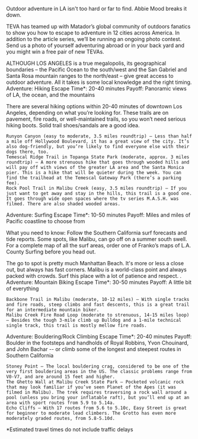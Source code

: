 Outdoor adventure in LA isn't too hard or far to find. Abbie Mood breaks it down.

TEVA has teamed up with Matador’s global community of outdoors fanatics to show you how to escape to adventure in 12 cities across America. In addition to the article series, we’ll be running an ongoing photo contest. Send us a photo of yourself adventuring abroad or in your back yard and you might win a free pair of new TEVAs.

ALTHOUGH LOS ANGELES is a true megalopolis, its geographical boundaries – the Pacific Ocean to the south/west and the San Gabriel and Santa Rosa mountain ranges to the north/east – give great access to outdoor adventure. All it takes is some local knowledge and the right timing.
Adventure: Hiking
Escape Time*: 20-40 minutes
Payoff: Panoramic views of LA, the ocean, and the mountains

There are several hiking options within 20-40 minutes of downtown Los Angeles, depending on what you’re looking for. These trails are on pavement, fire roads, or well-maintained trails, so you won’t need serious hiking boots. Solid trail shoes/sandals are a good idea.

 	Runyon Canyon (easy to moderate, 3.5 miles roundtrip) – Less than half a mile off Hollywood Boulevard, it has a great view of the city. It’s also dog-friendly, but you’re likely to find everyone else with their dogs there, too.
 	Temescal Ridge Trail in Topanga State Park (moderate, approx. 3 miles roundtrip) – A more strenuous hike that goes through wooded hills and will pay off with views of the greater LA area and the Santa Monica pier. This is a hike that will be quieter during the week. You can find the trailhead at the Temescal Gateway Park (there’s a parking fee).
 	Rock Pool Trail in Malibu Creek (easy, 3.5 miles roundtrip) – If you just want to get away and stay in the hills, this trail is a good one. It goes through wide open spaces where the tv series M.A.S.H. was filmed. There are also shaded wooded areas.

Adventure: Surfing
Escape Time*: 10-50 minutes
Payoff: Miles and miles of Pacific coastline to choose from

What you need to know: Follow the Southern California surf forecasts and tide reports. Some spots, like Malibu, can go off on a summer south swell. For a complete map of all the surf areas, order one of Franko’s maps of L.A. County Surfing before you head out.

The go to spot is pretty much Manhattan Beach. It's more or less a close out, but always has fast corners. Malibu is a world-class point and always packed with crowds. Surf this place with a lot of patience and respect. .
Adventure: Mountain Biking
Escape Time*: 30-50 minutes
Payoff: A little bit of everything

 	Backbone Trail in Malibu (moderate, 10-12 miles) – With single tracks and fire roads, steep climbs and fast descents, this is a great trail for an intermediate mountain biker.
 	Malibu Creek Fire Road Loop (moderate to strenuous, 14-15 miles loop) – Besides the tough 3-mile climb up Bulldog and a 1-mile technical single track, this trail is mostly mellow fire roads.

Adventure: Bouldering/Rock Climbing
Escape Time*: 20-40 minutes
Payoff: Boulder in the footsteps and handholds of Royal Robbins, Yvon Chouinard, and John Bachar -- or climb some of the longest and steepest routes in Southern California

 	Stoney Point – The local bouldering crag, considered to be one of the very first bouldering areas in the US. The classic problems range from V0-V7, and are around 15 feet and higher.
 	The Ghetto Wall at Malibu Creek State Park – Pocketed volcanic rock that may look familiar if you’ve seen Planet of the Apes (it was filmed in Malibu). The trek requires traversing a rock wall around a pool (unless you bring your inflatable raft), but you’ll end up at an area with sport routes from 5.9 to 5.14a.
 	Echo Cliffs – With 17 routes from 5.6 to 5.10c, Easy Street is great for beginner to moderate lead climbers. The Grotto has even more moderately graded routes, from 5.8-5.10d.

*Estimated travel times do not include traffic delays
